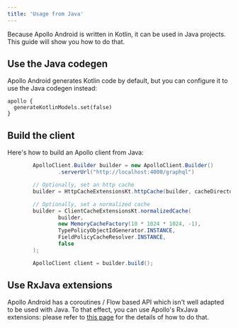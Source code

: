 ```yaml
---
title: 'Usage from Java'
---
```




Because Apollo Android is written in Kotlin, it can be used in Java projects. This guide will show you how to do that.

## Use the Java codegen

Apollo Android generates Kotlin code by default, but you can configure it to use the Java codegen instead:

```kotlin:title=build.gradle[.kts]
apollo {
  generateKotlinModels.set(false)
}
```

## Build the client

Here's how to build an Apollo client from Java:

```java
        ApolloClient.Builder builder = new ApolloClient.Builder()
                .serverUrl("http://localhost:4000/graphql")

        // Optionally, set an http cache
        builder = HttpCacheExtensionsKt.httpCache(builder, cacheDirectory, cacheMaxSize);

        // Optionally, set a normalized cache
        builder = ClientCacheExtensionsKt.normalizedCache(
                builder,
                new MemoryCacheFactory(10 * 1024 * 1024, -1),
                TypePolicyObjectIdGenerator.INSTANCE,
                FieldPolicyCacheResolver.INSTANCE,
                false
        );

        ApolloClient client = builder.build();
```

## Use RxJava extensions

Apollo Android has a coroutines / Flow based API which isn't well adapted to be used with Java. To that effect, you can
use Apollo's RxJava extensions: please refer to [this page](rxjava) for the details of how to do that.
